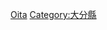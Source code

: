 {{Catnav|頁面分類|各種主題的頁面分類|按國家分類|各國地理|日本地理}}
{{Catnav|頁面分類|地理|各國地理|日本地理}}
{{日本行政區劃分類導航|地理}}
{{Commons category|Geography of Oita prefecture}}

[[Category:日本各都道府縣地理|Oita]]
[[Category:大分縣|Category:大分縣]]